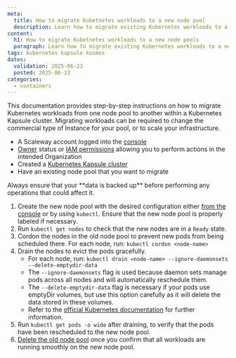 ```yaml
---
meta:
  title: How to migrate Kubetnetes workloads to a new node pool
  description: Learn how to migrate existing Kubernetes workloads to a new node pool.
content:
  h1: How to migrate Kubetnetes workloads to a new node pools
  paragraph: Learn how to migrate existing Kubernetes workloads to a new node pool.
tags: kubernetes kapsule kosmos
dates:
  validation: 2025-06-23
  posted: 2025-06-23
categories:
  - containers
---
```


This documentation provides step-by-step instructions on how to migrate Kubernetes workloads from one node pool to another within a Kubernetes Kapsule cluster.
Migrating workloads can be required to change the commercial type of Instance for your pool, or to scale your infrastructure.

<Macro id="requirements" />

- A Scaleway account logged into the [console](https://console.scaleway.com)
- [Owner](/iam/concepts/#owner) status or [IAM permissions](/iam/concepts/#permission) allowing you to perform actions in the intended Organization
- Created a [Kubernetes Kapsule cluster](/kubernetes/how-to/create-cluster/)
- Have an existing node pool that you want to migrate

<Message type="important">
  Always ensure that your **data is backed up** before performing any operations that could affect it.
</Message>

1. Create the new node pool with the desired configuration either [from the console](/kubernetes/how-to/create-node-pool/) or by using `kubectl`.
    <Message type="tip">
      Ensure that the new node pool is properly labeled if necessary.
    </Message>
2. Run `kubectl get nodes` to check that the new nodes are in a `Ready` state.
3. Cordon the nodes in the old node pool to prevent new pods from being scheduled there. For each node, run: `kubectl cordon <node-name>`
4. Drain the nodes to evict the pods gracefully.
   - For each node, run: `kubectl drain <node-name> --ignore-daemonsets --delete-emptydir-data`
   - The `--ignore-daemonsets` flag is used because daemon sets manage pods across all nodes and will automatically reschedule them.
   - The `--delete-emptydir-data` flag is necessary if your pods use emptyDir volumes, but use this option carefully as it will delete the data stored in these volumes.
   - Refer to the [official Kubernetes documentation](https://kubernetes.io/docs/tasks/administer-cluster/safely-drain-node/) for further information.
5. Run `kubectl get pods -o wide` after draining, to verify that the pods have been rescheduled to the new node pool.
6. [Delete the old node pool](/kubernetes/how-to/delete-node-pool/) once you confirm that all workloads are running smoothly on the new node pool.
